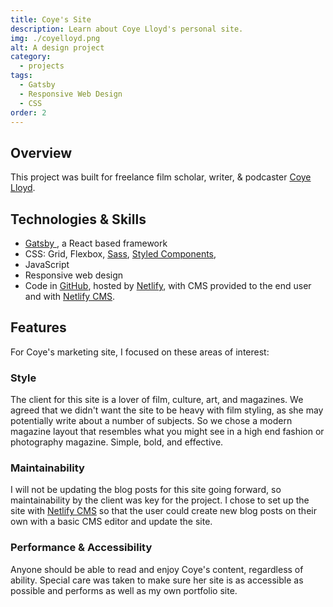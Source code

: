 ```yaml
---
title: Coye's Site
description: Learn about Coye Lloyd's personal site.
img: ./coyelloyd.png
alt: A design project
category:
  - projects
tags:
  - Gatsby
  - Responsive Web Design
  - CSS
order: 2
---
```


## Overview

This project was built for freelance film scholar, writer, & podcaster <a href="https://coyelloyd.com/" target="_blank" rel="noopener">
Coye Lloyd</a>.

## Technologies & Skills

- <a href="https://www.gatsbyjs.com/" target="_blank" rel="noopener">
    Gatsby
  </a>
  , a React based framework
- CSS: Grid, Flexbox, <a href="https://sass-lang.com/" target="_blank" rel="noopener">Sass</a>, <a href="https://styled-components.com/" target="_blank" rel="noopener">Styled Components</a>,
- JavaScript
- Responsive web design
- Code in <a href="https://github.com/z336/portfolio" target="_blank" rel="noopener">GitHub</a>, hosted by <a href="https://www.netlify.com/" target="_blank" rel="noopener">Netlify</a>, with CMS provided to the end user and with <a href="https://www.netlifycms.org/" target="_blank" rel="noopener">Netlify CMS</a>.

## Features

For Coye's marketing site, I focused on these areas of interest:

### Style

The client for this site is a lover of film, culture, art, and magazines. We agreed that we didn't want the site to be heavy with film styling, as she may potentially write about a number of subjects. So we chose a modern magazine layout that resembles what you might see in a high end fashion or photography magazine. Simple, bold, and effective.

### Maintainability

I will not be updating the blog posts for this site going forward, so maintainability by the client was key for the project. I chose to set up the site with <a href="https://www.netlifycms.org/" target="_blank" rel="noopener">Netlify CMS</a> so that the user could create new blog posts on their own with a basic CMS editor and update the site.

### Performance & Accessibility

Anyone should be able to read and enjoy Coye's content, regardless of ability. Special care was taken to make sure her site is as accessible as possible and performs as well as my own portfolio site.
